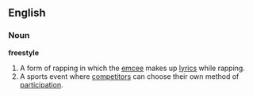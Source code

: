 ==English==
===Noun===
'''freestyle'''
# A form of rapping in which the [[emcee]] makes up [[lyric]]s while rapping.
# A sports event where [[competitor]]s can choose their own method of [[participation]].